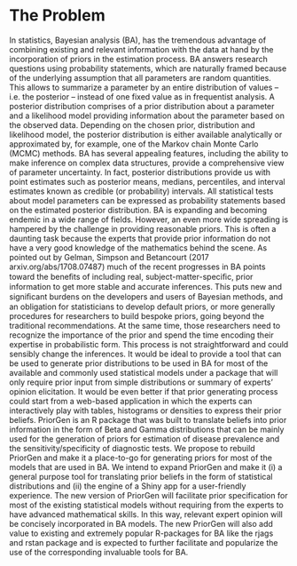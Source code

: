 # The Problem
In statistics, Bayesian analysis (BA), has the tremendous advantage of combining existing and relevant information with the data at hand by the incorporation of priors in the estimation process. BA answers research questions using probability statements, which are naturally framed because of the underlying assumption that all parameters are random quantities. This allows to summarize a parameter by an entire distribution of values – i.e. the posterior – instead of one fixed value as in frequentist analysis.
A posterior distribution comprises of a prior distribution about a parameter and a likelihood model providing information about the parameter based on the observed data. Depending on the chosen prior, distribution and likelihood model, the posterior distribution is either available analytically or approximated by, for example, one of the Markov chain Monte Carlo (MCMC) methods. 
BA has several appealing features, including the ability to make inference on complex data structures, provide a comprehensive view of parameter uncertainty. In fact, posterior distributions provide us with point estimates such as posterior means, medians, percentiles, and interval estimates known as credible (or probability) intervals. All statistical tests about model parameters can be expressed as probability statements based on the estimated posterior distribution.
BA is expanding and becoming endemic in a wide range of fields. However, an even more wide spreading is hampered by the challenge in providing reasonable priors. This is often a daunting task because the experts that provide prior information do not have a very good knowledge of the mathematics behind the scene.
As pointed out by Gelman, Simpson and Betancourt (2017 arxiv.org/abs/1708.07487) much of the recent progresses in BA points toward the beneﬁts of including real, subject-matter-speciﬁc, prior information to get more stable and accurate inferences. This puts new and signiﬁcant burdens on the developers and users of Bayesian methods, and an obligation for statisticians to develop default priors, or more generally procedures for researchers to build bespoke priors, going beyond the traditional recommendations. At the same time, those researchers need to recognize the importance of the prior and spend the time encoding their expertise in probabilistic form.
This process is not straightforward and could sensibly change the inferences.
It would be ideal to provide a tool that can be used to generate prior distributions to be used in BA for most of the available and commonly used statistical models under a package that will only require prior input from simple distributions or summary of experts’ opinion elicitation. It would be even better if that prior generating process could start from a web-based application in which the experts can interactively play with tables, histograms or densities to express their prior beliefs.
PriorGen is an R package that was built to translate beliefs into prior information in the form of Beta and Gamma distributions that can be mainly used for the generation of priors for estimation of disease prevalence and the sensitivity/specificity of diagnostic tests. We propose to rebuild PriorGen and make it a place-to-go for generating priors for most of the models that are used in BA. We intend to expand PriorGen and make it (i) a general purpose tool for translating prior beliefs in the form of statistical distributions and (ii) the engine of a Shiny app for a user-friendly experience. The new version of PriorGen will facilitate prior specification for most of the existing statistical models without requiring from the experts to have advanced mathematical skills. In this way, relevant expert opinion will be concisely incorporated in BA models. The new PriorGen will also add value to existing and extremely popular R-packages for BA like the rjags and rstan package and is expected to further facilitate and popularize the use of the corresponding invaluable tools for BA.



